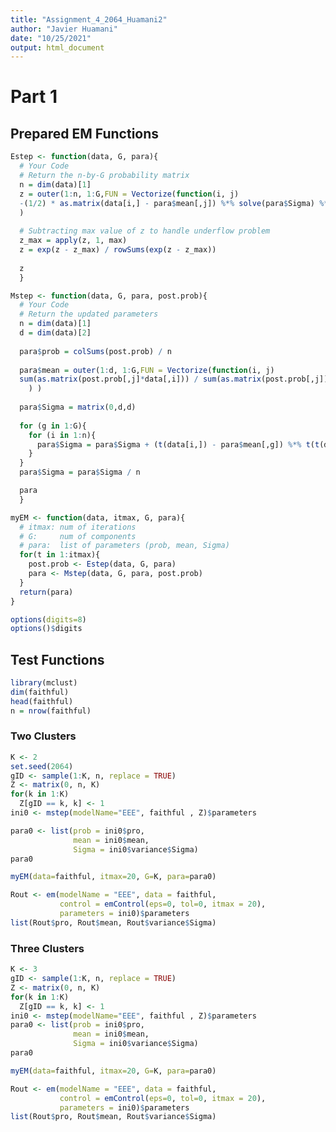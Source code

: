 ```yaml
---
title: "Assignment_4_2064_Huamani2"
author: "Javier Huamani"
date: "10/25/2021"
output: html_document
---
```


# Part 1

## Prepared EM Functions 


```r
Estep <- function(data, G, para){
  # Your Code
  # Return the n-by-G probability matrix
  n = dim(data)[1]
  z = outer(1:n, 1:G,FUN = Vectorize(function(i, j) 
  -(1/2) * as.matrix(data[i,] - para$mean[,j]) %*% solve(para$Sigma) %*% t(as.matrix(data[i,] - para$mean[,j])) + log(para$prob[j]) )
  )
  
  # Subtracting max value of z to handle underflow problem
  z_max = apply(z, 1, max)
  z = exp(z - z_max) / rowSums(exp(z - z_max))
  
  z
  }

Mstep <- function(data, G, para, post.prob){ 
  # Your Code
  # Return the updated parameters
  n = dim(data)[1]
  d = dim(data)[2]
  
  para$prob = colSums(post.prob) / n
  
  para$mean = outer(1:d, 1:G,FUN = Vectorize(function(i, j) 
  sum(as.matrix(post.prob[,j]*data[,i])) / sum(as.matrix(post.prob[,j]))
    ) )
  
  para$Sigma = matrix(0,d,d)
  
  for (g in 1:G){
    for (i in 1:n){
      para$Sigma = para$Sigma + (t(data[i,]) - para$mean[,g]) %*% t(t(data[i,]) - para$mean[,g]) * post.prob[i,g]
    }
  }
  para$Sigma = para$Sigma / n

  para
  }

myEM <- function(data, itmax, G, para){
  # itmax: num of iterations
  # G:     num of components
  # para:  list of parameters (prob, mean, Sigma)
  for(t in 1:itmax){
    post.prob <- Estep(data, G, para)
    para <- Mstep(data, G, para, post.prob)
  }
  return(para)
}
```

```r
options(digits=8)
options()$digits
```

## Test Functions

```r
library(mclust)
dim(faithful)
head(faithful)
n = nrow(faithful)
```

### Two Clusters


```r
K <- 2
set.seed(2064)  
gID <- sample(1:K, n, replace = TRUE)
Z <- matrix(0, n, K)
for(k in 1:K)
  Z[gID == k, k] <- 1 
ini0 <- mstep(modelName="EEE", faithful , Z)$parameters
```

```r
para0 <- list(prob = ini0$pro, 
              mean = ini0$mean, 
              Sigma = ini0$variance$Sigma)
para0
```


```r
myEM(data=faithful, itmax=20, G=K, para=para0)
```


```r
Rout <- em(modelName = "EEE", data = faithful,
           control = emControl(eps=0, tol=0, itmax = 20), 
           parameters = ini0)$parameters
list(Rout$pro, Rout$mean, Rout$variance$Sigma)
```


### Three Clusters

```r
K <- 3
gID <- sample(1:K, n, replace = TRUE)
Z <- matrix(0, n, K)
for(k in 1:K)
  Z[gID == k, k] <- 1 
ini0 <- mstep(modelName="EEE", faithful , Z)$parameters
para0 <- list(prob = ini0$pro, 
              mean = ini0$mean, 
              Sigma = ini0$variance$Sigma)
para0
```


```r
myEM(data=faithful, itmax=20, G=K, para=para0)
```


```r
Rout <- em(modelName = "EEE", data = faithful,
           control = emControl(eps=0, tol=0, itmax = 20), 
           parameters = ini0)$parameters
list(Rout$pro, Rout$mean, Rout$variance$Sigma)
```

